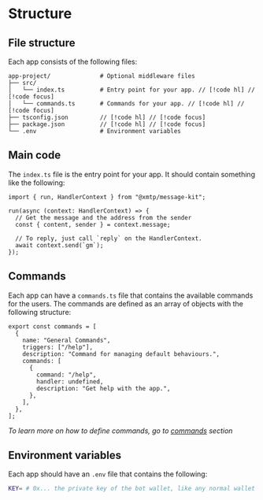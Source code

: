 # Structure

## File structure

Each app consists of the following files:

```
app-project/              # Optional middleware files
├── src/
│   └── index.ts          # Entry point for your app. // [!code hl] // [!code focus]
│   └── commands.ts       # Commands for your app. // [!code hl] // [!code focus]
├── tsconfig.json         // [!code hl] // [!code focus]
├── package.json          // [!code hl] // [!code focus]
└── .env                  # Environment variables
```

## Main code

The `index.ts` file is the entry point for your app. It should contain something like the following:

```tsx [src/index.ts]
import { run, HandlerContext } from "@xmtp/message-kit";

run(async (context: HandlerContext) => {
  // Get the message and the address from the sender
  const { content, sender } = context.message;

  // To reply, just call `reply` on the HandlerContext.
  await context.send(`gm`);
});
```

## Commands

Each app can have a `commands.ts` file that contains the available commands for the users. The commands are defined as an array of objects with the following structure:

```tsx [src/commands.ts]
export const commands = [
  {
    name: "General Commands",
    triggers: ["/help"],
    description: "Command for managing default behaviours.",
    commands: [
      {
        command: "/help",
        handler: undefined,
        description: "Get help with the app.",
      },
    ],
  },
];
```

_To learn more on how to define commands, go to [commands](/concepts/commands) section_

## Environment variables

Each app should have an `.env` file that contains the following:

```bash [.env]
KEY= # 0x... the private key of the bot wallet, like any normal wallet private key. (with the 0x prefix)
```
